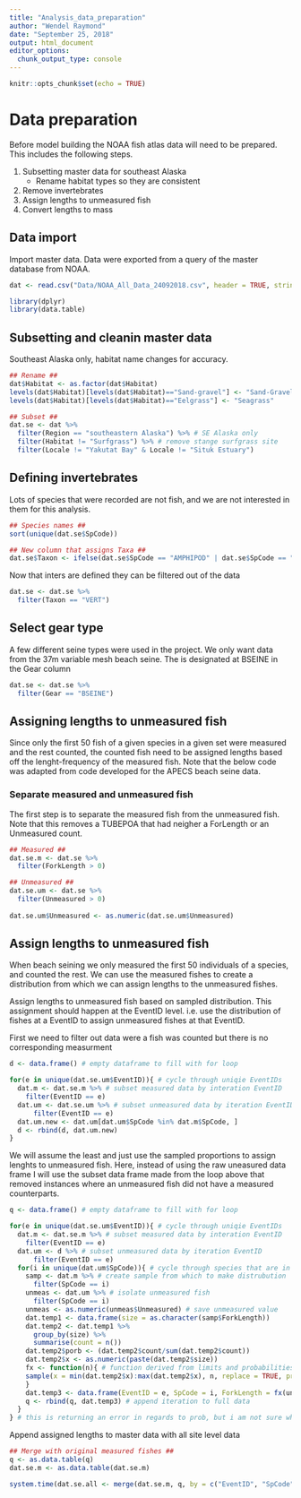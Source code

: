 ```yaml
---
title: "Analysis_data_preparation"
author: "Wendel Raymond"
date: "September 25, 2018"
output: html_document
editor_options: 
  chunk_output_type: console
---
```


```r
knitr::opts_chunk$set(echo = TRUE)
```

# Data preparation
Before model building the NOAA fish atlas data will need to be prepared. This includes the following steps.

1. Subsetting master data for southeast Alaska
    + Rename habitat types so they are consistent
2. Remove invertebrates
3. Assign lengths to unmeasured fish
4. Convert lengths to mass

## Data import
Import master data. Data were exported from a query of the master database from NOAA. 

```r
dat <- read.csv("Data/NOAA_All_Data_24092018.csv", header = TRUE, stringsAsFactors = FALSE)
```

```r
library(dplyr)
library(data.table)
```

## Subsetting and cleanin master data
Southeast Alaska only, habitat name changes for accuracy.

```r
## Rename ##
dat$Habitat <- as.factor(dat$Habitat)
levels(dat$Habitat)[levels(dat$Habitat)=="Sand-gravel"] <- "Sand-Gravel"
levels(dat$Habitat)[levels(dat$Habitat)=="Eelgrass"] <- "Seagrass"

## Subset ##
dat.se <- dat %>% 
  filter(Region == "southeastern Alaska") %>% # SE Alaska only
  filter(Habitat != "Surfgrass") %>% # remove stange surfgrass site
  filter(Locale != "Yakutat Bay" & Locale != "Situk Estuary")
```

## Defining invertebrates
Lots of species that were recorded are not fish, and we are not interested in them for this analysis.

```r
## Species names ##
sort(unique(dat.se$SpCode))

## New column that assigns Taxa ##
dat.se$Taxon <- ifelse(dat.se$SpCode == "AMPHIPOD" | dat.se$SpCode == "BSNAILSA"| dat.se$SpCode == "BSNAILW"| dat.se$SpCode == "CRABRR"| dat.se$SpCode == "CRABWIDE"| dat.se$SpCode =="CRABCKE"| dat.se$SpCode == "CRABDEC"| dat.se$SpCode == "CRABDUN"| dat.se$SpCode == "CRABGD"| dat.se$SpCode == "CRABGH"| dat.se$SpCode == "CRABGKE"| dat.se$SpCode == "CRABGRA"| dat.se$SpCode == "CRABHEL" | dat.se$SpCode == "CRABHER"| dat.se$SpCode ==  "CRABLYR"| dat.se$SpCode == "CRABNKE"| dat.se$SpCode == "CRABPRH"| dat.se$SpCode == "DORIDCL"| dat.se$SpCode == "ISOPODC"| dat.se$SpCode == "ISOPODU"| dat.se$SpCode == "JLYCLNG"| dat.se$SpCode == "JLYCOMB"| dat.se$SpCode == "JLYICE"| dat.se$SpCode == "JLYLION"| dat.se$SpCode == "JLYMOON"| dat.se$SpCode == "MUSSELB"| dat.se$SpCode == "MYSID"| dat.se$SpCode == "MYSIDOP"| dat.se$SpCode == "none"| dat.se$SpCode == "NUDHOOD"| dat.se$SpCode == "NUDOPAL"| dat.se$SpCode ==  "NUDRM"| dat.se$SpCode == "OCTOPUS"| dat.se$SpCode == "POLYCHT"| dat.se$SpCode == "SHRMBLD"| dat.se$SpCode ==  "SHRMCOO"| dat.se$SpCode ==  "SHRMCR"| dat.se$SpCode ==   "SHRMDB"| dat.se$SpCode ==   "SHRMDOC"| dat.se$SpCode ==  "SHRMGRA"| dat.se$SpCode ==  "SHRMHEP"| dat.se$SpCode ==  "SHRMHIP"| dat.se$SpCode ==  "SHRMNC"| dat.se$SpCode == "SHRMROU"| dat.se$SpCode ==  "SHRMSID"| dat.se$SpCode ==  "SHRMSK"| dat.se$SpCode ==  "SHRMSPO"| dat.se$SpCode ==  "SHRMSTC"| dat.se$SpCode ==  "SHRMSTI"| dat.se$SpCode ==  "SHRMSTP"| dat.se$SpCode ==  "SHRMTAN"| dat.se$SpCode == "SNAILBB"| dat.se$SpCode == "SNAILBT"| dat.se$SpCode == "SNAILFO"| dat.se$SpCode == "SNAILLH"| dat.se$SpCode ==  "SNAILLV"| dat.se$SpCode ==  "SNAILMM"| dat.se$SpCode ==  "SNAILMP"| dat.se$SpCode ==  "SNAILRT"| dat.se$SpCode == "STAR6ARM"| dat.se$SpCode == "STARLEA"| dat.se$SpCode == "STARMOT"| dat.se$SpCode == "STARPYCN" | dat.se$SpCode == "TUNICAT"| dat.se$SpCode == "UNCLAM"| dat.se$SpCode == "UNISOPOD"| dat.se$SpCode == "UNJLY"| dat.se$SpCode == "UNKRILL"| dat.se$SpCode == "UNMYSID"| dat.se$SpCode == "UNNUD"| dat.se$SpCode == "UNSHRM"| dat.se$SpCode == "UNSNAIL"| dat.se$SpCode == "UNWRM" | dat.se$SpCode == "UNCHGRN"| dat.se$SpCode == "URCHIN"| dat.se$SpCode == "WRMSCA", "INVERT", "VERT")
```

Now that inters are defined they can be filtered out of the data
```r
dat.se <- dat.se %>% 
  filter(Taxon == "VERT")
```

## Select gear type
A few different seine types were used in the project. We only want data from the 37m variable mesh beach seine. The is designated at BSEINE in the Gear column
```r
dat.se <- dat.se %>%
  filter(Gear == "BSEINE")
```

## Assigning lengths to unmeasured fish
Since only the first 50 fish of a given species in a given set were measured and the rest counted, the counted fish need to be assigned lengths based off the lenght-frequency of the measured fish. Note that the below code was adapted from code developed for the APECS beach seine data.

### Separate measured and unmeasured fish
The first step is to separate the measured fish from the unmeasured fish. Note that this removes a TUBEPOA that had neigher a ForLength or an Unmeasured count.
```r
## Measured ##
dat.se.m <- dat.se %>%
  filter(ForkLength > 0)

## Unmeasured ##
dat.se.um <- dat.se %>%
  filter(Unmeasured > 0)
  
dat.se.um$Unmeasured <- as.numeric(dat.se.um$Unmeasured)
```

## Assign lengths to unmeasured fish
When beach seining we only measured the first 50 individuals of a species, and counted the rest. We can use the measured fishes to create a distribution from which we can assign lengths to the unmeasured fishes.

Assign lengths to unmeasured fish based on sampled distribution. This assignment should happen at the EventID level. i.e. use the distribution of fishes at a EventID to assign unmeasured fishes at that EventID. 

First we need to filter out data were a fish was counted but there is no corresponding measurment
```r
d <- data.frame() # empty dataframe to fill with for loop

for(e in unique(dat.se.um$EventID)){ # cycle through uniqie EventIDs
  dat.m <- dat.se.m %>% # subset measured data by interation EventID
    filter(EventID == e)
  dat.um <- dat.se.um %>% # subset unmeasured data by iteration EventID
      filter(EventID == e)
  dat.um.new <- dat.um[dat.um$SpCode %in% dat.m$SpCode, ]
  d <- rbind(d, dat.um.new)
}
```


We will assume the least and just use the sampled proportions to assign lenghts to unmeasured fish. Here, instead of using the raw uneasured data frame I will use the subset data frame made from the loop above that removed instances where an unmeasured fish did not have a measured counterparts.  
```r
q <- data.frame() # empty dataframe to fill with for loop

for(e in unique(dat.se.um$EventID)){ # cycle through uniqie EventIDs
  dat.m <- dat.se.m %>% # subset measured data by interation EventID
    filter(EventID == e)
  dat.um <- d %>% # subset unmeasured data by iteration EventID
      filter(EventID == e)
  for(i in unique(dat.um$SpCode)){ # cycle through species that are in UNMEASURED data
    samp <- dat.m %>% # create sample from which to make distrubution
      filter(SpCode == i)
    unmeas <- dat.um %>% # isolate unmeasured fish
      filter(SpCode == i)
    unmeas <- as.numeric(unmeas$Unmeasured) # save unmeasured value
    dat.temp1 <- data.frame(size = as.character(samp$ForkLength))
    dat.temp2 <- dat.temp1 %>% 
      group_by(size) %>% 
      summarise(count = n())
    dat.temp2$porb <- (dat.temp2$count/sum(dat.temp2$count))
    dat.temp2$x <- as.numeric(paste(dat.temp2$size))
    fx <- function(n){ # function derived from limits and probabilities of above
    sample(x = min(dat.temp2$x):max(dat.temp2$x), n, replace = TRUE, prob = dat.temp2$prob)
    }
    dat.temp3 <- data.frame(EventID = e, SpCode = i, ForkLength = fx(unmeas))
    q <- rbind(q, dat.temp3) # append iteration to full data
  }
} # this is returning an error in regards to prob, but i am not sure what its talking about
```

Append assigned lengths to master data with all site level data
```r
## Merge with original measured fishes ##
q <- as.data.table(q)
dat.se.m <- as.data.table(dat.se.m)

system.time(dat.se.all <- merge(dat.se.m, q, by = c("EventID", "SpCode")))
```
